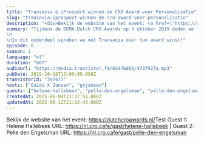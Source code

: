 ```yaml
---
title: "Transavia & iProspect winnen de CRO Award voor Personalisatie"
slug: "transavia-iprospect-winnen-de-cro-award-voor-personalisatie"
description: "<div>Bekijk de website van het event: <a href=\"https://dutchcroawards.nl/\">https://dutchcroawards.nl/</a>Test Guest 1: Helene Hallebeek URL: https://nl.cro.cafe/gast/helene-hallebeek | Guest 2: Pelle den Engelsman URL: https://nl.cro.cafe/gast/pelle-den-engelsman&nbsp;</div>"
summary: "Tijdens de DDMA Dutch CRO Awards op 3 oktober 2019 deden we live verslag vanaf het event.\n\nIn dit onderdeel spreken we met Transavia over hun award winst!"
episode: 0
season: 1
language: "nl"
duration: "607"
audioUrl: "https://media.transistor.fm/65976005/473f927a.mp3"
pubDate: 2019-10-16T13:00:00.000Z
transistorId: "397677"
hosts: ["Guido X Jansen", "gxjansen"]
guests: ["helene-hallebeek", "pelle-den-engelsman", "pelle-den-engelsman", "helene-hallebeek"]
createdAt: 2025-06-04T21:37:51.000Z
updatedAt: 2025-06-12T21:13:43.000Z
---
```


Bekijk de website van het event: <a href="https://dutchcroawards.nl/">https://dutchcroawards.nl/</a>Test Guest 1: Helene Hallebeek URL: https://nl.cro.cafe/gast/helene-hallebeek | Guest 2: Pelle den Engelsman URL: https://nl.cro.cafe/gast/pelle-den-engelsman
